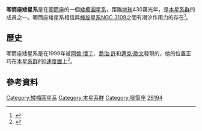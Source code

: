 {{Galaxy 
| name = 唧筒座矮星系
| epoch = [[J2000|J2000]]  
| image = [[File:Antlia_Dwarf_PGC_29194_Hubble_WikiSky.jpg|250px]]
| type = dE3.5<ref name="ned">{{cite web
  | title=NASA/IPAC Extragalactic Database
  | work=Results for Antlia Dwarf
  | url=http://nedwww.ipac.caltech.edu/
  | accessdate=2006-11-30
  | archive-date=2018-12-25
  | archive-url=https://web.archive.org/web/20181225045153/http://ned.ipac.caltech.edu/
  | dead-url=no
  }}</ref>
| ra = {{RA|10|04|03.9}}<ref name="ned" />
| dec = {{DEC|-27|19|55}}<ref name="ned" />
| dist_ly = 4.31 ± 0.20[[光年|Mly]] (1.32 ± 0.06 [[秒差距|Mpc]])<ref name="karachentsevetal2004">{{cite journal
  | author=I. D. Karachentsev, V. E. Karachentseva, W. K. Hutchmeier, D. I. Makarov
  | title=A Catalog of Neighboring Galaxies
  | journal=Astronomical Journal
  | year=2004
  | volume=127
  | pages=2031-2068
  | url=http://adsabs.harvard.edu/abs/2004AJ....127.2031K
  | access-date=2008-04-20
  | archive-date=2007-10-12
  | archive-url=https://web.archive.org/web/20071012005906/http://adsabs.harvard.edu/abs/2004AJ....127.2031K
  | dead-url=no
  }}</ref><ref name="Karachentsevetal2006">{{cite journal
  | author=Karachentsev, I. D.; Kashibadze, O. G.
  | title=Masses of the local group and of the M81 group estimated from distortions in the local velocity field
  | journal=Astrophysics
  | year=2006
  | volume=49
  | issue=1
  | pages=3-18
  | url=http://adsabs.harvard.edu/cgi-bin/nph-bib_query?bibcode=2006Ap.....49....3K }}</ref>
| z = 362 ± 0 [[公里|公里]]/秒<ref name="ned" />
| appmag_v = 16.2<ref name="ned" />
| size_v = 2′.0 × 1′.5<ref name="ned" />
| constellation name = [[唧筒座|唧筒座]]
| names =唧筒座矮星系<ref name="ned" />、[[Principal_Galaxies_Catalogue|PGC]] 29194<ref name="ned" />
}}

'''唧筒座矮星系'''是在[[唧筒座|唧筒座]]的一個[[矮橢圓星系|矮橢圓星系]]，距離[[地球|地球]]430萬光年，是[[本星系群|本星系群]]的成員之一。唧筒座矮星系相信與[[棒旋星系|棒旋星系]][[NGC_3109|NGC 3109]]之間有潮汐作用力的存在<ref name="Grebel2003">{{citation
 | last1 = Grebel
 | first1 = Eva K.
 | last2 = Gallagher
 | first2 = John S., III
 | last3 = Harbeck
 | first3 = Daniel
 | title = The Progenitors of Dwarf Spheroidal Galaxies
 | year = 2003
 | date = April 2003
 | journal = The Astronomical Journal
 | volume = 125
 | issue = 4
 | page = 1926-1939
 | url = http://adsabs.harvard.edu/abs/2003AJ....125.1926G
 | accessdate = 2008-04-20
 | archive-date = 2019-07-09
 | archive-url = https://web.archive.org/web/20190709151716/http://adsabs.harvard.edu/abs/2003AJ....125.1926G
 | dead-url = no
 }}</ref>。

== 歷史 ==
唧筒座矮星系是在1999年被[[阿倫·懷丁|阿倫·懷丁]]、[[喬治·許|喬治·許]]和[[邁克·歐文|邁克·歐文]]發現的，他的位置正巧在[[本星系群|本星系群]]的[[0速度面|0速度面]]上<ref name="Bergh2000">{{citation
 | last1 = van den Bergh
 | first1 = Sidney
 | authorlink1 = Sidney van den Bergh
 | title = Updated Information on the Local Group
 | year = 2000
 | date = April 2000
 | journal = The Publications of the Astronomical Society of the Pacific
 | volume = 112
 | issue = 770
 | page = 529-536
 | url = http://adsabs.harvard.edu/cgi-bin/nph-bib_query?bibcode=2000PASP..112..529V
 | accessdate = 2008-04-20
 | archive-date = 2019-10-15
 | archive-url = https://web.archive.org/web/20191015050431/http://adsabs.harvard.edu/cgi-bin/nph-bib_query?bibcode=2000PASP..112..529V
 | dead-url = no
 }}</ref>。

== 參考資料 ==
{{reflist}}

{{唧筒座恒星}}
{{本星系群}}

[[Category:矮橢圓星系|Category:矮橢圓星系]]
[[Category:本星系群|Category:本星系群]]
[[Category:唧筒座|Category:唧筒座]]
[[Category:PGC天體|29194]]